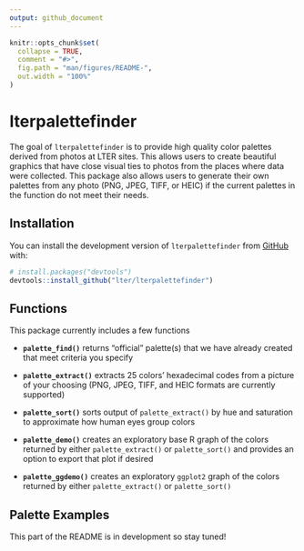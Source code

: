 ```yaml
---
output: github_document
---
```


<!-- README.md is generated from README.Rmd. Please edit that file -->

```r
knitr::opts_chunk$set(
  collapse = TRUE,
  comment = "#>",
  fig.path = "man/figures/README-",
  out.width = "100%"
)
```

# lterpalettefinder

<!-- badges: start -->
<!-- badges: end -->

The goal of `lterpalettefinder` is to provide high quality color palettes derived from photos at LTER sites. This allows users to create beautiful graphics that have close visual ties to photos from the places where data were collected. This package also allows users to generate their own palettes from any photo (PNG, JPEG, TIFF, or HEIC) if the current palettes in the function do not meet their needs.

## Installation

You can install the development version of `lterpalettefinder` from [GitHub](https://github.com/) with:

``` r
# install.packages("devtools")
devtools::install_github("lter/lterpalettefinder")
```

## Functions

This package currently includes a few functions

- **`palette_find()`** returns "official" palette(s) that we have already created that meet criteria you specify

- **`palette_extract()`** extracts 25 colors' hexadecimal codes from a picture of your choosing (PNG, JPEG, TIFF, and HEIC formats are currently supported)

- **`palette_sort()`** sorts output of `palette_extract()` by hue and saturation to approximate how human eyes group colors

- **`palette_demo()`** creates an exploratory base R graph of the colors returned by either `palette_extract()` or `palette_sort()` and provides an option to export that plot if desired

- **`palette_ggdemo()`** creates an exploratory `ggplot2` graph of the colors returned by either `palette_extract()` or `palette_sort()`

## Palette Examples

This part of the README is in development so stay tuned!
